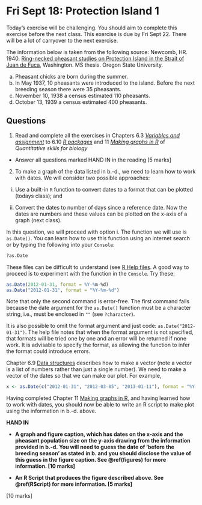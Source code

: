 # Fri Sept 18: Protection Island 1

Today's exercise will be challenging. You should aim to complete this exercise before the next class. This exercise is due by Fri Sept 22. There will be a lot of carryover to the next exercise.

The information below is taken from the following source:
Newcomb, HR. 1940. [Ring-necked pheasant studies on Protection Island in the Strait of Juan de Fuca](https://ir.library.oregonstate.edu/concern/graduate_thesis_or_dissertations/js956j801?locale=en), Washington. MS thesis. Oregon State University.

a.	Pheasant chicks are born during the summer.
b.	In May 1937, 10 pheasants were introduced to the island. Before the next breeding season there were 35 pheasants.
c.	November 10, 1938 a census estimated 110 pheasants.
d.	October 13, 1939 a census estimated 400 pheasants.

## Questions

1. Read and complete all the exercises in Chapters 6.3 [_Variables and assignment_](https://ahurford.github.io/quant-guide-all-courses/rintro.html#variables-and-assignment) to 6.10 [_R packages_](https://ahurford.github.io/quant-guide-all-courses/rintro.html#r-packages) and 11 [_Making graphs in R_](https://ahurford.github.io/quant-guide-all-courses/graph.html) of _Quantitative skills for biology_

-  Answer all questions marked  HAND IN in the reading [5 marks]


2. To make a graph of the data listed in b.-d., we need to learn how to work with dates. We will consider two possible approaches:

i. Use a built-in `R` function to convert dates to a format that can be plotted (todays class); and

ii. Convert the dates to number of days since a reference date. Now the dates are numbers and these values can be plotted on the x-axis of a graph (next class).

In this question, we will proceed with option i. The function we will use is `as.Date()`. You can learn how to use this function using an internet search or by typing the following into your `Console`:

```r
?as.Date
```

These files can be difficult to understand (see [R Help files](https://ahurford.github.io/quant-guide-all-courses/help.html#how-to-interpret-r-help-files). A good way to proceed is to experiment with the function in the `Console`. Try these:

```r
as.Date(2012-01-31, format = %Y-%m-%d)
as.Date("2012-01-31", format = "%Y-%m-%d")
```

Note that only the second command is error-free. The first command fails because the date argument for the `as.Date()` function must be a character string, i.e., must be enclosed in `""` (see `?character`).

It is also possible to omit the format argument and just code: `as.Date("2012-01-31")`. The help file notes that when the format argument is not specified, that formats will be tried one by one and an error will be returned if none work. It is advisable to specify the format, as allowing the function to infer the format could introduce errors.

Chapter 6.9 [Data structures](https://ahurford.github.io/quant-guide-all-courses/rintro.html#data-structures) describes how to make a vector (note a vector is a list of numbers rather than just a single number). We need to make a vector of the dates so that we can make our plot. For example,

```r
x <- as.Date(c("2012-01-31", "2012-03-05", "2013-01-11"), format = "%Y-%m-%d")
```

Having completed Chapter 11 [Making graphs in R](https://ahurford.github.io/quant-guide-all-courses/graph.html), and having learned how to work with dates, you should now be able to write an R script to make plot using the information in b.-d. above.

<strong> HAND IN </strong>

- <strong> A graph and figure caption, which has dates on the x-axis and the pheasant population size on the y-axis drawing from the information provided in b.-d. You will need to guess the date of 'before the breeding season' as stated in b. and you should disclose the value of this guess in the figure caption. See \@ref(figures) for more information. [10 marks]
</strong>

- <strong> An R Script that produces the figure described above. See \@ref(RScript) for more information. [5 marks]
</strong>

[10 marks]
